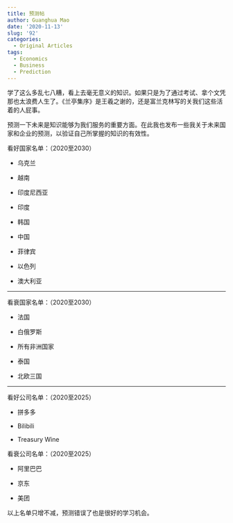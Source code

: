 ```yaml
---
title: 预测帖
author: Guanghua Mao
date: '2020-11-13'
slug: '92'
categories:
  - Original Articles
tags:
  - Economics
  - Business
  - Prediction
---
```


学了这么多乱七八糟，看上去毫无意义的知识。如果只是为了通过考试、拿个文凭那也太浪费人生了。《兰亭集序》是王羲之谢的，还是富兰克林写的关我们这些活着的人屁事。

预测一下未来是知识能够为我们服务的重要方面。在此我也发布一些我关于未来国家和企业的预测，以验证自己所掌握的知识的有效性。

看好国家名单：（2020至2030）

* 乌克兰

* 越南

* 印度尼西亚

* 印度

* 韩国

* 中国

* 菲律宾

* 以色列

* 澳大利亚


---


看衰国家名单：（2020至2030）

* 法国

* 白俄罗斯

* 所有非洲国家

* 泰国

* 北欧三国

---

看好公司名单：（2020至2025）

* 拼多多

* Bilibili

* Treasury Wine

看衰公司名单：（2020至2025）

* 阿里巴巴

* 京东

* 美团

以上名单只增不减，预测错误了也是很好的学习机会。